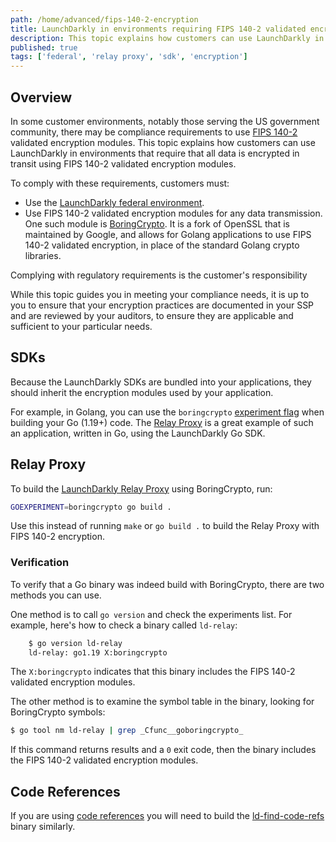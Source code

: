 ```yaml
---
path: /home/advanced/fips-140-2-encryption
title: LaunchDarkly in environments requiring FIPS 140-2 validated encryption modules
description: This topic explains how customers can use LaunchDarkly in environments that require that all data is encrypted in transit using FIPS 140-2 validated encryption modules.
published: true
tags: ['federal', 'relay proxy', 'sdk', 'encryption']
---
```


## Overview

In some customer environments, notably those serving the US government community, there may be compliance requirements to use
[FIPS 140-2](https://csrc.nist.gov/publications/detail/fips/140/2/final) validated encryption modules. This topic explains how customers can use LaunchDarkly in environments that require that all data is encrypted in transit using FIPS 140-2 validated encryption modules.

To comply with these requirements, customers must:

* Use the [LaunchDarkly federal environment](/home/advanced/federal).
* Use FIPS 140-2 validated encryption modules for any data transmission. One such module is [BoringCrypto](https://csrc.nist.gov/CSRC/media/projects/cryptographic-module-validation-program/documents/security-policies/140sp3678.pdf). It is a fork of OpenSSL that is maintained by Google, and allows for Golang applications to use FIPS 140-2 validated encryption, in place of the standard Golang crypto libraries.

<Callout intent="alert">
  <CalloutTitle>Complying with regulatory requirements is the customer's responsibility</CalloutTitle>
  <CalloutDescription>

While this topic guides you in meeting your compliance needs, it is up to you to ensure that your encryption practices are documented in your SSP and are reviewed by your auditors, to ensure they are applicable and sufficient to your particular needs.

  </CalloutDescription>
</Callout>

## SDKs

Because the LaunchDarkly SDKs are bundled into your applications, they should inherit the encryption modules used by your application.

For example, in Golang, you can use the `boringcrypto` [experiment flag](https://pkg.go.dev/internal/goexperiment) when building your Go (1.19+) code. The [Relay Proxy](/home/relay-proxy) is a great example of such an application, written in Go, using the LaunchDarkly Go SDK.

## Relay Proxy

To build the [LaunchDarkly Relay Proxy](https://github.com/launchdarkly/ld-relay) using BoringCrypto, run:

<CodeSample>
<CSTab label="Shell">

```bash
GOEXPERIMENT=boringcrypto go build .
```

</CSTab>
</CodeSample>

Use this instead of running `make` or `go build .` to build the Relay Proxy with FIPS 140-2 encryption.

### Verification

To verify that a Go binary was indeed build with BoringCrypto, there are two methods you can use.

One method is to call `go version` and check the experiments list. For example, here's how to check a binary called `ld-relay`:

<CodeSample>
<CSTab label="Shell">

```bash
    $ go version ld-relay
    ld-relay: go1.19 X:boringcrypto
```

</CSTab>
</CodeSample>

The `X:boringcrypto` indicates that this binary includes the FIPS 140-2 validated encryption modules.

The other method is to examine the symbol table in the binary, looking for BoringCrypto symbols:

<CodeSample>
<CSTab label="Shell">

```bash
$ go tool nm ld-relay | grep _Cfunc__goboringcrypto_
```
</CSTab>
</CodeSample>

If this command returns results and a `0` exit code, then the binary includes the FIPS 140-2 validated encryption modules.

## Code References

If you are using [code references](/home/code/code-references) you will need to build the [ld-find-code-refs](https://github.com/launchdarkly/ld-find-code-refs)
binary similarly.
